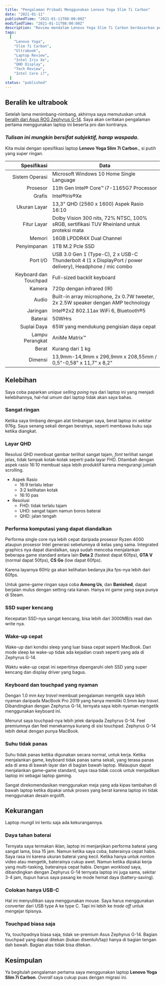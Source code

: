 ```yaml
---
title: "Pengalaman Pribadi Menggunakan Lenovo Yoga Slim 7i Carbon"
date: "2021-01-11"
publishedTime: "2021-01-11T08:00:00Z"
modifiedTime: "2021-01-11T08:00:00Z"
description: "Review mendalam Lenovo Yoga Slim 7i Carbon berdasarkan pengalaman pribadi, membahas spesifikasi, kelebihan (bobot ringan, layar QHD, performa Intel Core i7-1165G7), kekurangan (daya tahan baterai, port terbatas), dan perbandingan dengan ASUS Zephyrus G14."
tags:
  [
    "Lenovo Yoga",
    "Slim 7i Carbon",
    "Ultrabook",
    "Laptop Review",
    "Intel Iris Xe",
    "QHD Display",
    "Tech Review",
    "Intel Core i7",
  ]
status: "published"
---
```


## Beralih ke ultrabook

Setelah lama menimbang-nimbang, akhirnya saya memutuskan untuk [beralih dari Asus ROG Zephyrus G-14](/blog/asus-zephyrus-g14-setelah-6-bulan). Saya akan ceritakan pengalaman pertama menggunakan laptop ini beserta pro dan kontranya.

<h3>
  <em>Tulisan ini mungkin bersifat subjektif, harap waspada.</em>
</h3>

Kita mulai dengan spesifikasi laptop **Lenovo Yoga Slim 7i Carbon.**, si putih yang super ringan.

|           Spesifikasi | Data                                                                                                      |
| --------------------: | --------------------------------------------------------------------------------------------------------- |
|        Sistem Operasi | Microsoft Windows 10 Home Single Language                                                                 |
|              Prosesor | 11th Gen Intel® Core™ i7-1165G7 Processor                                                               |
|                Grafis | Intel®Iris®Xe                                                                                           |
|          Ukuran Layar | 13,3" QHD (2560 x 1600) Aspek Rasio 16:10                                                                 |
|           Fitur Layar | Dolby Vision 300 nits, 72% NTSC, 100% sRGB, sertifikasi TUV Rheinland untuk proteksi mata                 |
|                Memori | 16GB LPDDR4X Dual Channel                                                                                 |
|           Penyimpanan | 1TB M.2 Pcle SSD                                                                                          |
|              Port I/O | USB 3.0 Gen 1 (Type-C), 2 x USB-C Thunderbolt 4 (1 x DisplayPort / power delivery), Headphone / mic combo |
| Keyboard dan Touchpad | Full-sized backlit keyboard                                                                               |
|                Kamera | 720p dengan infrared (IR)                                                                                 |
|                 Audio | Built-in array microphone, 2x 0.7W tweeter, 2x 2.5W speaker dengan AMP technology                         |
|              Jaringan | Intel®2x2 802.11ax WiFi 6, Bluetooth®5                                                                  |
|               Baterai | 50WHrs                                                                                                    |
|           Suplai Daya | 65W yang mendukung pengisian daya cepat                                                                   |
|       Lampu Perangkat | AniMe Matrix™                                                                                            |
|                 Berat | Kurang dari 1 kg                                                                                          |
|               Dimensi | 13,9mm-14,9mm x 296,9mm x 208,55mm / 0,5"-0,58" x 11,7" x 8,2"                                            |

## Kelebihan

Saya coba paparkan _unique selling poing_ nya dari laptop ini yang menjadi kelebihannya, hal-hal umum dari laptop tidak akan saya bahas.

### Sangat ringan

Ketika saya timbang dengan alat timbangan saya, berat laptop ini sekitar 976g. Saya senang sekali dengan beratnya, seperti membawa buku saja ketika diangkat.

### Layar QHD

Resolusi QHD membuat gambar terlihat sangat tajam, _font_ terlihat sangat jelas, tidak tampak kotak-kotak seperti pada layar FHD. Ditambah dengan aspek rasio 16:10 membuat saya lebih produktif karena mengurangi jumlah scrolling.

- Aspek Rasio
  - 16:9 terlalu lebar
  - 3:2 kelihatan kotak
  - 16:10 pas
- Resolusi
  - FHD: tidak terlalu tajam
  - UHD: sangat tajam namun boros baterai
  - QHD: jalan tengah

### Performa komputasi yang dapat diandalkan

Performa single core nya lebih cepat daripada prosesor Ryzen 4000 ataupun prosesor Intel generasi sebelumnya di kelas yang sama. Integrated graphics nya dapat diandalkan, saya sudah mencoba menjalankan beberapa game standard antara lain **Dota 2** (fastest dapat 60fps), **GTA V** (normal dapat 50fps), **CS Go** (low dapat 60fps).

Karena layarnya 60Hz ga akan kelihatan bedanya jika fps-nya lebih dari 60fps.

Untuk game-game ringan saya coba **Among Us**, dan **Banished**, dapat berjalan mulus dengan setting rata kanan. Hanya ini game yang saya punya di Steam.

### SSD super kencang

Kecepatan SSD-nya sangat kencang, bisa lebih dari 3000MB/s read dan write nya.

### Wake-up cepat

Wake-up dari kondisi sleep yang luar biasa cepat seperti MacBook. Dari mode sleep ke wake-up tidak ada kejadian crash seperti yang ada di Zephyrus G-14.

Waktu wake-up cepat ini sepertinya dipengaruhi oleh SSD yang super kencang dan display driver yang bagus.

### Keyboard dan touchpad yang nyaman

Dengan 1.0 mm _key travel_ membuat pengalaman mengetik saya lebih nyaman daripada MacBook Pro 2019 yang hanya memiliki 0.5mm _key travel_. Dibandingkan dengan Zephyrus G-14, ternyata saya lebih nyaman mengetik menggunakan keyboard ini.

Menurut saya touchpad-nya lebih jelek daripada Zephyrus G-14. Feel premiumnya dan feel menekannya kurang di sisi touchpad. Zephyrus G-14 lebih dekat dengan punya MacBook.

### Suhu tidak panas

Suhu tidak panas ketika digunakan secara normal, untuk kerja. Ketika menjalankan game, keyboard tidak panas sama sekali, yang terasa panas ada di area di bawah layar dan di bagian bawah laptop. Walaupun dapat menjalankan game-game standard, saya rasa tidak cocok untuk menjadikan laptop ini sebagai laptop gaming.

Sangat direkomendasikan menggunakan meja yang ada kipas tambahan di bawah laptop ketika dipakai untuk proses yang berat karena laptop ini tidak menggunakan desain ergolift.

## Kekurangan

Laptop mungil ini tentu saja ada kekurangannya.

### Daya tahan baterai

Ternyata saya termakan iklan, laptop ini menjanjikan performa baterai yang sangat lama, bisa 15 jam. Namun ketika saya coba, baterainya cepat habis. Saya rasa ini karena ukuran baterai yang kecil. Ketika hanya untuk nonton video atau mengetik, baterainya cukup awet. Namun ketika dipakai kerja yang multi-tasking, baterainya cepat habis. Dengan _workload_ saya, dibandingkan dengan Zephyrus G-14 ternyata laptop ini juga sama, sekitar 3-4 jam, itupun harus saya pasang ke mode hemat daya (battery-saving).

### Colokan hanya USB-C

Hal ini menyulitkan saya menggunakan mouse. Saya harus menggunakan converter dari USB type A ke type C. Tapi ini lebih ke _trade off_ untuk mengejar tipisnya.

### Touchpad biasa saja

Ya, touchpadnya biasa saja, tidak se-premium Asus Zephyrus G-14. Bagian touchpad yang dapat ditekan (bukan disentuh/tap) hanya di bagian tengan dah bawah. Bagian atas tidak bisa ditekan.

## Kesimpulan

Ya begitulah pengalaman pertama saya menggunakan laptop **Lenovo Yoga Slim 7i Carbon**. _Overall_ saya cukup puas dengan migrasi ini.
